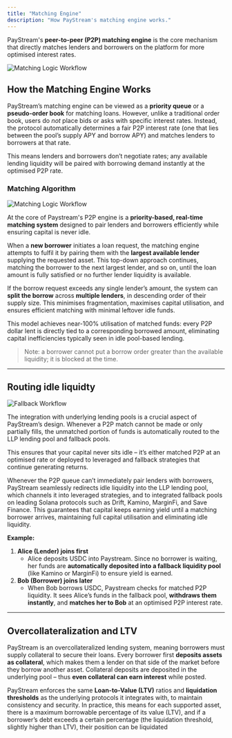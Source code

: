 ```yaml
---
title: "Matching Engine"
description: "How PayStream's matching engine works."
---
```





PayStream's **peer-to-peer (P2P) matching engine** is the core mechanism that directly matches lenders and borrowers on the platform for more optimised interest rates.


![Matching Logic Workflow](./images/p2p.png)


## How the Matching Engine Works


PayStream’s matching engine can be viewed as a **priority queue** or a **pseudo-order book** for matching loans. However, unlike a traditional order book, users do *not* place bids or asks with specific interest rates. Instead, the protocol automatically determines a fair P2P interest rate (one that lies between the pool’s supply APY and borrow APY) and matches lenders to borrowers at that rate.

This means lenders and borrowers don’t negotiate rates; any available lending liquidity will be paired with borrowing demand instantly at the optimised P2P rate.

### Matching Algorithm


![Matching Logic Workflow](./images/matching-logic-workflow.png)

At the core of Paystream's P2P engine is a **priority-based, real-time matching system** designed to pair lenders and borrowers efficiently while ensuring capital is never idle.

When a **new borrower** initiates a loan request, the matching engine attempts to fulfil it by pairing them with the **largest available lender** supplying the requested asset. This top-down approach continues, matching the borrower to the next largest lender, and so on, until the loan amount is fully satisfied or no further lender liquidity is available.

If the borrow request exceeds any single lender’s amount, the system can **split the borrow** across **multiple lenders**, in descending order of their supply size. This minimises fragmentation, maximises capital utilisation, and ensures efficient matching with minimal leftover idle funds.

This model achieves near-100% utilisation of matched funds: every P2P dollar lent is directly tied to a corresponding borrowed amount, eliminating capital inefficiencies typically seen in idle pool-based lending.

> Note: a borrower cannot put a borrow order greater than the available liquidity; it is blocked at the time.



---

## Routing idle liquidty 

![Fallback Workflow](./images/fallback-workflow.png)

The integration with underlying lending pools is a crucial aspect of PayStream’s design. Whenever a P2P match cannot be made or only partially fills, the unmatched portion of funds is automatically routed to the LLP lending pool and fallback pools.

This ensures that your capital never sits idle – it’s either matched P2P at an optimised rate or deployed to leveraged and fallback strategies that continue generating returns.

Whenever the P2P queue can’t immediately pair lenders with borrowers, PayStream seamlessly redirects idle liquidity into the LLP lending pool, which channels it into leveraged strategies, and to integrated fallback pools on leading Solana protocols such as Drift, Kamino, MarginFi, and Save Finance. This guarantees that capital keeps earning yield until a matching borrower arrives, maintaining full capital utilisation and eliminating idle liquidity.

**Example:**

1. **Alice (Lender) joins first**
    - Alice deposits USDC into Paystream. Since no borrower is waiting, her funds are **automatically deposited into a fallback liquidity pool** (like Kamino or MarginFi) to ensure yield is earned.
2. **Bob (Borrower) joins later**
    - When Bob borrows USDC, Paystream checks for matched P2P liquidity. It sees Alice’s funds in the fallback pool, **withdraws them instantly**, and **matches her to Bob** at an optimised P2P interest rate.

---

## Overcollateralization and LTV

PayStream is an overcollateralized lending system, meaning borrowers must supply collateral to secure their loans. Every borrower first **deposits assets as collateral**, which makes them a lender on that side of the market before they borrow another asset. Collateral deposits are deposited in the underlying pool – thus **even collateral can earn interest** while posted.

PayStream enforces the same **Loan-to-Value (LTV)** ratios and **liquidation thresholds** as the underlying protocols it integrates with, to maintain consistency and security. In practice, this means for each supported asset, there is a maximum borrowable percentage of its value (LTV), and if a borrower’s debt exceeds a certain percentage (the liquidation threshold, slightly higher than LTV), their position can be liquidated
